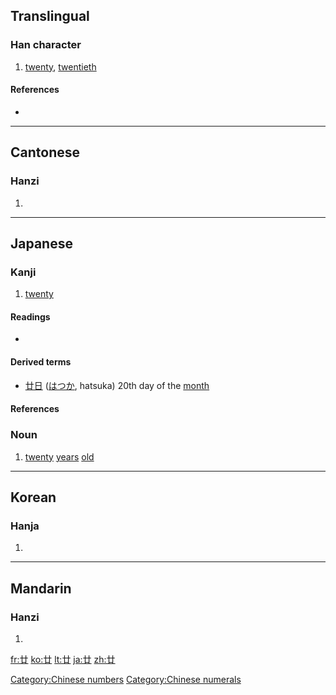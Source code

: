 {{also|廾}}
==Translingual==

===Han character===
{{Han char|rn=55|rad=廾|as=01|sn=4|four=4477<sub>0</sub>|canj=廿 (T)}}

# [[twenty]], [[twentieth]]

====References====
* {{Han ref|kx=0353.100|dkj=09586|dj=0668.090|hdz=10059.020|uh=5EFF|ud=24319|bh=A4DC|bd=42204}}

[[Category:Chinese numbers]]
[[Category:Chinese numerals]]

----

==Cantonese==

===Hanzi===
{{yue-hanzi|jyut=|y=nim6, ye6}}

# {{defn|Cantonese|sort=廾01}}

----

==Japanese==

===Kanji===
{{ja-kanji|grade=n|rs=廾01}}

# [[twenty]]

====Readings====
* {{ja-readings|on=[[じゅう]] (jū), [[にゅう]] (nyū)|kun=[[にじゅう]] (nijuu)|nanori=[[はつ]], (hatsu)}}

====Derived terms====
* [[廿日]] ([[はつか]], hatsuka) 20th day of the [[month]]

====References====
{{ja-kref
|jis= 467B
|ku= 3891
|shift= 93F9
|euc= C6FB
|freq= ''not ranked''
|nelson= 1550
|newnelson= 1662
|halpern= 3449
|kld= ''not listed''
|heisig=	1190
|tuttle= 0a4.36
}}

===Noun===
{{ja-noun|k|hira=はたち|rom=hatachi|hidx=はたち}}

# [[twenty]] [[years]] [[old]] {{archaic|lang=ja|skey=はたち}}

----

==Korean==

===Hanja===
{{ko-hanja|hangeul=입|rv=ip|mr=ip}}

# {{defn|Korean|sort=廾01}}

----

==Mandarin==

===Hanzi===
{{cmn-hanzi|pin=[[niàn]] ([[nian4]]), [[pán]] ([[pan2]])|wg=nien<sup>4</sup>, p'an<sup>2</sup>}}

# {{defn|Mandarin|sort=廾01}}

[[fr:廿]]
[[ko:廿]]
[[lt:廿]]
[[ja:廿]]
[[zh:廿]]